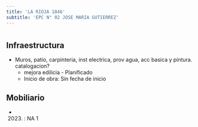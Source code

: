 ```yaml
---
title: 'LA RIOJA 1846'
subtitle: 'EPC N° 02 JOSE MARIA GUTIERREZ'
---
```


#
## Infraestructura

* Muros, patio, carpinteria, inst electrica, prov agua, acc basica y pintura. catalogacion? 
    + mejora edilicia - Planificado 
    + Inicio de obra: Sin fecha de inicio 






## Mobiliario

*  (2023) : NA 1 



